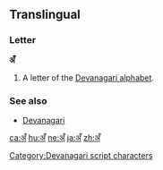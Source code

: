 {{also|अ|अं}}
==Translingual==

===Letter===
'''अँ'''

# A letter of the [[Devanagari alphabet]].

===See also===
* [[w:Devanagari|Devanagari]]

[[Category:Devanagari script characters]]

[[ca:अँ]]
[[hu:अँ]]
[[ne:अँ]]
[[ja:अँ]]
[[zh:अँ]]